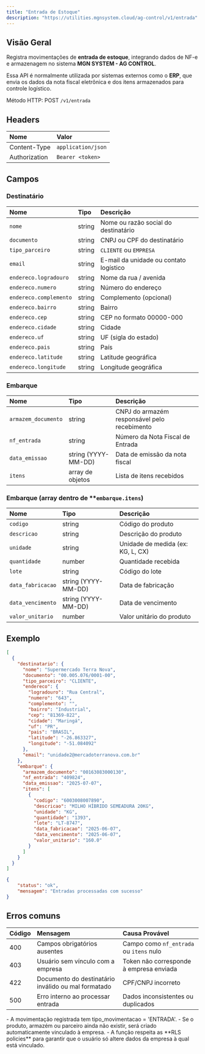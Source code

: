 ```yaml
---
title: "Entrada de Estoque"
description: "https://utilities.mgnsystem.cloud/ag-control/v1/entrada"
---
```


## **Visão Geral**

Registra movimentações de **entrada de estoque**, integrando dados de NF-e e armazenagem no sistema **MGN SYSTEM - AG CONTROL**.

Essa API é normalmente utilizada por sistemas externos como o **ERP**, que envia os dados da nota fiscal eletrônica e dos itens armazenados para controle logístico.

Método HTTP: POST `/v1/entrada`

## Headers

| Nome          | Valor              |
| :------------ | :----------------- |
| Content-Type  | `application/json` |
| Authorization | `Bearer <token>`   |

## Campos

### Destinatário

| **Nome**               | **Tipo** | **Descrição**                          |
| :--------------------- | :------- | :------------------------------------- |
| `nome`                 | string   | Nome ou razão social do destinatário   |
| `documento`            | string   | CNPJ ou CPF do destinatário            |
| `tipo_parceiro`        | string   | `CLIENTE` ou `EMPRESA`                 |
| `email`                | string   | E-mail da unidade ou contato logístico |
| `endereco.logradouro`  | string   | Nome da rua / avenida                  |
| `endereco.numero`      | string   | Número do endereço                     |
| `endereco.complemento` | string   | Complemento (opcional)                 |
| `endereco.bairro`      | string   | Bairro                                 |
| `endereco.cep`         | string   | CEP no formato 00000-000               |
| `endereco.cidade`      | string   | Cidade                                 |
| `endereco.uf`          | string   | UF (sigla do estado)                   |
| `endereco.pais`        | string   | País                                   |
| `endereco.latitude`    | string   | Latitude geográfica                    |
| `endereco.longitude`   | string   | Longitude geográfica                   |

### Embarque

| **Nome**            | **Tipo**            | **Descrição**                                |
| :------------------ | :------------------ | :------------------------------------------- |
| `armazem_documento` | string              | CNPJ do armazém responsável pelo recebimento |
| `nf_entrada`        | string              | Número da Nota Fiscal de Entrada             |
| `data_emissao`      | string (YYYY-MM-DD) | Data de emissão da nota fiscal               |
| `itens`             | array de objetos    | Lista de itens recebidos                     |

###  Embarque (array dentro de \*\*`embarque.itens`)

| Nome              | Tipo                | Descrição                         |
| :---------------- | :------------------ | :-------------------------------- |
| `codigo`          | string              | Código do produto                 |
| `descricao`       | string              | Descrição do produto              |
| `unidade`         | string              | Unidade de medida (ex: KG, L, CX) |
| `quantidade`      | number              | Quantidade recebida               |
| `lote`            | string              | Código do lote                    |
| `data_fabricacao` | string (YYYY-MM-DD) | Data de fabricação                |
| `data_vencimento` | string (YYYY-MM-DD) | Data de vencimento                |
| `valor_unitario`  | number              | Valor unitário do produto         |

## **Exemplo**

<RequestExample>

```json body
[
  {
    "destinatario": {
      "nome": "Supermercado Terra Nova",
      "documento": "00.005.076/0001-00",
      "tipo_parceiro": "CLIENTE",
      "endereco": {
        "logradouro": "Rua Central",
        "numero": "643",
        "complemento": "",
        "bairro": "Industrial",
        "cep": "81369-822",
        "cidade": "Maringá",
        "uf": "PR",
        "pais": "BRASIL",
        "latitude": "-26.863327",
        "longitude": "-51.084092"
      },
      "email": "unidade2@mercadoterranova.com.br"
    },
    "embarque": {
      "armazem_documento": "00163083000130",
      "nf_entrada": "409824",
      "data_emissao": "2025-07-07",
      "itens": [
        {
          "codigo": "6003008007890",
          "descricao": "MILHO HÍBRIDO SEMEADURA 20KG",
          "unidade": "KG",
          "quantidade": "1393",
          "lote": "LT-8747",
          "data_fabricacao": "2025-06-07",
          "data_vencimento": "2025-06-07",
          "valor_unitario": "160.0"
        }
      ]
    }
  }
]
```

</RequestExample>

<RequestExample>

```json 200
{
	"status": "ok",
	"mensagem": "Entradas processadas com sucesso"
}
```

</RequestExample>

## Erros comuns

| **Código** | **Mensagem**                                        | **Causa Provável**                      |
| :--------- | :-------------------------------------------------- | :-------------------------------------- |
| 400        | Campos obrigatórios ausentes                        | Campo como `nf_entrada` ou `itens` nulo |
| 403        | Usuário sem vínculo com a empresa                   | Token não corresponde à empresa enviada |
| 422        | Documento do destinatário inválido ou mal formatado | CPF/CNPJ incorreto                      |
| 500        | Erro interno ao processar entrada                   | Dados inconsistentes ou duplicados      |

<Note>
  - A movimentação registrada tem tipo_movimentacao = 'ENTRADA'.
  - Se o produto, armazém ou parceiro ainda não existir, será criado automaticamente vinculado à empresa.
  - A função respeita as **RLS policies** para garantir que o usuário só altere dados da empresa à qual está vinculado.
</Note>